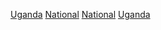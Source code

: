 {{Commons category|National parks of Uganda}}

[[Category:非洲國家公園|Uganda]]
[[Category:烏干達自然保育|National]]
[[Category:烏干達公園|National]]
[[Category:各國國家公園|Uganda]]